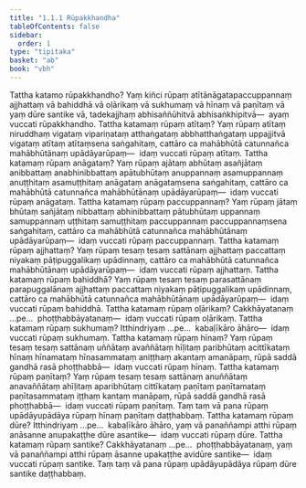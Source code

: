 ```yaml
---
title: "1.1.1 Rūpakkhandha"
tableOfContents: false
sidebar:
  order: 1
type: "tipitaka"
basket: "ab"
book: "vbh"
---
```



<DynamicBreadcrumb />

<Division number="2" book="vbh" bookNo="30" page="1">

<Paragraph number="3" book="vbh">
Tattha katamo rūpakkhandho? Yaṃ kiñci rūpaṃ atītānāgatapaccuppannaṃ ajjhattaṃ vā bahiddhā vā oḷārikaṃ vā sukhumaṃ vā hīnaṃ vā paṇītaṃ vā yaṃ dūre santike vā, tadekajjhaṃ abhisaññūhitvā abhisaṅkhipitvā—  ayaṃ vuccati rūpakkhandho.
</Paragraph>

</Division>
<Division number="3" book="vbh" bookNo="30" page="1">

<Paragraph number="4" book="vbh">
Tattha katamaṃ rūpaṃ atītaṃ? Yaṃ rūpaṃ atītaṃ niruddhaṃ vigataṃ vipariṇataṃ atthaṅgataṃ abbhatthaṅgataṃ uppajjitvā vigataṃ atītaṃ atītaṃsena saṅgahitaṃ, cattāro ca mahābhūtā catunnañca mahābhūtānaṃ upādāyarūpaṃ—  idaṃ vuccati rūpaṃ atītaṃ.
</Paragraph>

<Paragraph number="5" book="vbh">
Tattha katamaṃ rūpaṃ anāgataṃ? Yaṃ rūpaṃ ajātaṃ abhūtaṃ asañjātaṃ anibbattaṃ anabhinibbattaṃ apātubhūtaṃ anuppannaṃ asamuppannaṃ anuṭṭhitaṃ asamuṭṭhitaṃ anāgataṃ anāgataṃsena saṅgahitaṃ, cattāro ca mahābhūtā catunnañca mahābhūtānaṃ upādāyarūpaṃ—  idaṃ vuccati rūpaṃ anāgataṃ.
</Paragraph>

<Paragraph number="6" book="vbh">
Tattha katamaṃ rūpaṃ paccuppannaṃ? Yaṃ rūpaṃ jātaṃ bhūtaṃ sañjātaṃ nibbattaṃ abhinibbattaṃ pātubhūtaṃ uppannaṃ samuppannaṃ uṭṭhitaṃ samuṭṭhitaṃ paccuppannaṃ paccuppannaṃsena saṅgahitaṃ, cattāro ca mahābhūtā catunnañca mahābhūtānaṃ upādāyarūpaṃ—  idaṃ vuccati rūpaṃ paccuppannaṃ.
</Paragraph>

</Division>
<Division number="4" book="vbh" bookNo="30" page="2">

<Paragraph number="7" book="vbh">
Tattha katamaṃ rūpaṃ ajjhattaṃ? Yaṃ rūpaṃ tesaṃ tesaṃ sattānaṃ ajjhattaṃ paccattaṃ niyakaṃ pāṭipuggalikaṃ upādinnaṃ, cattāro ca mahābhūtā catunnañca mahābhūtānaṃ upādāyarūpaṃ—  idaṃ vuccati rūpaṃ ajjhattaṃ.
</Paragraph>

<Paragraph number="8" book="vbh">
Tattha katamaṃ rūpaṃ bahiddhā? Yaṃ rūpaṃ tesaṃ tesaṃ parasattānaṃ parapuggalānaṃ ajjhattaṃ paccattaṃ niyakaṃ pāṭipuggalikaṃ upādinnaṃ, cattāro ca mahābhūtā catunnañca mahābhūtānaṃ upādāyarūpaṃ—  idaṃ vuccati rūpaṃ bahiddhā.
</Paragraph>

</Division>
<Division number="5" book="vbh" bookNo="30" page="2">

<Paragraph number="9" book="vbh">
Tattha katamaṃ rūpaṃ oḷārikaṃ? Cakkhāyatanaṃ …pe…  phoṭṭhabbāyatanaṃ—  idaṃ vuccati rūpaṃ oḷārikaṃ.
</Paragraph>

<Paragraph number="10" book="vbh">
Tattha katamaṃ rūpaṃ sukhumaṃ? Itthindriyaṃ …pe…  kabaḷīkāro āhāro—  idaṃ vuccati rūpaṃ sukhumaṃ.
</Paragraph>

</Division>
<Division number="6" book="vbh" bookNo="30" page="2">

<Paragraph number="11" book="vbh">
Tattha katamaṃ rūpaṃ hīnaṃ? Yaṃ rūpaṃ tesaṃ tesaṃ sattānaṃ uññātaṃ avaññātaṃ hīḷitaṃ paribhūtaṃ acittīkataṃ hīnaṃ hīnamataṃ hīnasammataṃ aniṭṭhaṃ akantaṃ amanāpaṃ, rūpā saddā gandhā rasā phoṭṭhabbā—  idaṃ vuccati rūpaṃ hīnaṃ.
</Paragraph>

<Paragraph number="12" book="vbh">
Tattha katamaṃ rūpaṃ paṇītaṃ? Yaṃ rūpaṃ tesaṃ tesaṃ sattānaṃ anuññātaṃ anavaññātaṃ ahīḷitaṃ aparibhūtaṃ cittīkataṃ paṇītaṃ paṇītamataṃ paṇītasammataṃ iṭṭhaṃ kantaṃ manāpaṃ, rūpā saddā gandhā rasā phoṭṭhabbā—  idaṃ vuccati rūpaṃ paṇītaṃ. Taṃ taṃ vā pana rūpaṃ upādāyupādāya rūpaṃ hīnaṃ paṇītaṃ daṭṭhabbaṃ.
</Paragraph>

</Division>
<Division number="7" book="vbh" bookNo="30" page="2">

<Paragraph number="13" book="vbh">
Tattha katamaṃ rūpaṃ dūre? Itthindriyaṃ …pe…  kabaḷīkāro āhāro, yaṃ vā panaññampi atthi rūpaṃ anāsanne anupakaṭṭhe dūre asantike—  idaṃ vuccati rūpaṃ dūre.
</Paragraph>

<Paragraph number="14" book="vbh">
Tattha katamaṃ rūpaṃ santike? Cakkhāyatanaṃ …pe…  phoṭṭhabbāyatanaṃ, yaṃ vā panaññampi atthi rūpaṃ āsanne upakaṭṭhe avidūre santike—  idaṃ vuccati rūpaṃ santike. Taṃ taṃ vā pana rūpaṃ upādāyupādāya rūpaṃ dūre santike daṭṭhabbaṃ.
</Paragraph>
</Division>